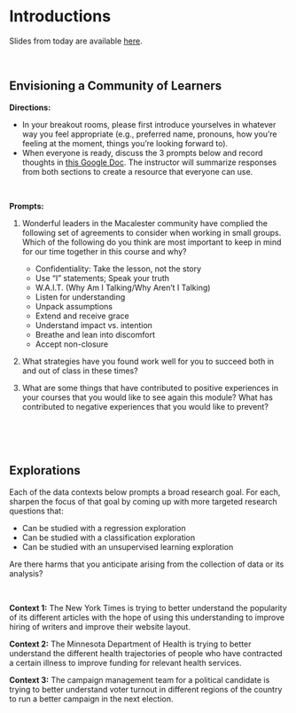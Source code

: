# Introductions

Slides from today are available [here](https://docs.google.com/presentation/d/1MAwIY0FAhlolq9MBEct9j7DcUgx3j6Xzcamh56dewiY/edit?usp=sharing).

<br>

## Envisioning a Community of Learners {-}

**Directions:**

- In your breakout rooms, please first introduce yourselves in whatever way you feel appropriate (e.g., preferred name, pronouns, how you're feeling at the moment, things you're looking forward to).
- When everyone is ready, discuss the 3 prompts below and record thoughts in [this Google Doc](https://docs.google.com/document/d/1pjyG4dFRSJWUR5IHshGekENmBMC1FDFHHG2eSsWrFns/edit?usp=sharing). The instructor will summarize responses from both sections to create a resource that everyone can use.

<br>

**Prompts:**

1. Wonderful leaders in the Macalester community have complied the following set of agreements to consider when working in small groups. Which of the following do you think are most important to keep in mind for our time together in this course and why?

    - Confidentiality: Take the lesson, not the story
    - Use "I" statements; Speak your truth
    - W.A.I.T. (Why Am I Talking/Why Aren't I Talking) 
    - Listen for understanding
    - Unpack assumptions
    - Extend and receive grace
    - Understand impact vs. intention
    - Breathe and lean into discomfort
    - Accept non-closure

2. What strategies have you found work well for you to succeed both in and out of class in these times?

3. What are some things that have contributed to positive experiences in your courses that you would like to see again this module? What has contributed to negative experiences that you would like to prevent?


<br><br><br>


## Explorations {-}

Each of the data contexts below prompts a broad research goal. For each, sharpen the focus of that goal by coming up with more targeted research questions that:

- Can be studied with a regression exploration
- Can be studied with a classification exploration
- Can be studied with an unsupervised learning exploration

Are there harms that you anticipate arising from the collection of data or its analysis?


<br>


**Context 1:** The New York Times is trying to better understand the popularity of its different articles with the hope of using this understanding to improve hiring of writers and improve their website layout.

**Context 2:** The Minnesota Department of Health is trying to better understand the different health trajectories of people who have contracted a certain illness to improve funding for relevant health services.

**Context 3:** The campaign management team for a political candidate is trying to better understand voter turnout in different regions of the country to run a better campaign in the next election.

